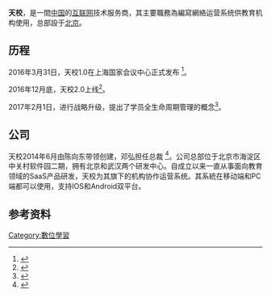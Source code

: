 '''天校'''，是一間[[中国|中国]]的[[互联网|互联网]]技术服务商，其主要職務為編寫網絡运营系统供教育机构使用，总部設于[[北京|北京]]。

== 历程 ==
2016年3月31日，天校1.0在上海国家会议中心正式发布 <ref>{{Cite news|url=http://www.guancha.cn/Education/2016_03_31_355691.shtml|title=跟谁学发布新产品“天校”、“百加宝” 互联网+教育迎来风口|last=|first=|date=|work=观察者网|accessdate=2016-03-31}}</ref>。

2016年12月底，天校2.0上线<ref>{{Cite news|url=http://news.163.com/16/1227/13/C99VU0IB00018AOP.html|title=天校2.0正式发布, 多项新功能带来不凡用户体验|last=|first=|date=|work=网易新闻|accessdate=2016-12-27}}</ref>。

2017年2月1日，进行战略升级，提出了学员全生命周期管理的概念<ref>{{Cite news|url=http://news.ifeng.com/a/20170317/50791394_0.shtml|title=互联网+系统跟谁学?天校2.0打造学员客户价值提升神器|last=|first=|date=|work=凤凰网|accessdate=2017-03-17|archive-date=2017-03-28|archive-url=https://web.archive.org/web/20170328015719/http://news.ifeng.com/a/20170317/50791394_0.shtml|dead-url=no}}</ref>。

== 公司 ==
天校2014年6月由陈向东带领创建，邓弘担任总裁 <ref>{{Cite news|url=http://www.china.com.cn/education/2016-04/01/content_38160357.htm|title=跟谁学2016王牌揭晓 "天校"将掀起互联网+新浪潮|last=|first=|date=|work=中国网|accessdate=2016-04-01|archive-date=2017-03-28|archive-url=https://web.archive.org/web/20170328020830/http://www.china.com.cn/education/2016-04/01/content_38160357.htm|dead-url=no}}</ref>。公司总部位于北京市海淀区中关村软件园二期，拥有北京和武汉两个研发中心。自成立以来一直从事面向教育领域的SaaS产品研发，天校为其旗下的机构协作运营系统。其系統在移动端和PC端都可以使用，支持IOS和Android双平台。

== 参考资料 ==
{{reflist}}

[[Category:數位學習|Category:數位學習]]